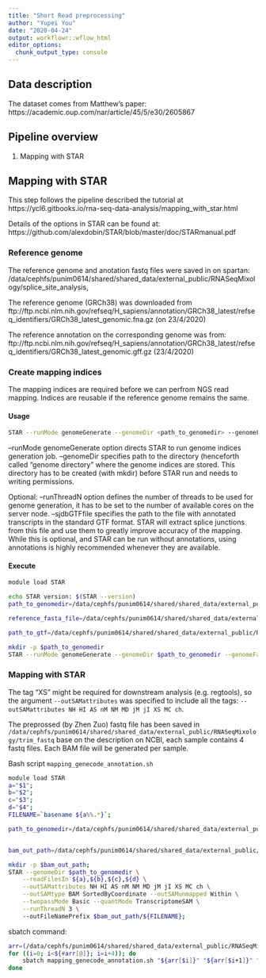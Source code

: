 ```yaml
---
title: "Short Read preprocessing"
author: "Yupei You"
date: "2020-04-24"
output: workflowr::wflow_html
editor_options:
  chunk_output_type: console
---
```


## Data description

The dataset comes from Matthew's paper: https://academic.oup.com/nar/article/45/5/e30/2605867

## Pipeline overview

1. Mapping with STAR

## Mapping with STAR

This step follows the pipeline described the tutorial at https://ycl6.gitbooks.io/rna-seq-data-analysis/mapping_with_star.html

Details of the options in STAR can be found at: https://github.com/alexdobin/STAR/blob/master/doc/STARmanual.pdf

### Reference genome

The reference genome and anotation fastq files were saved in on spartan: /data/cephfs/punim0614/shared/shared_data/external_public/RNASeqMixology/splice_site_analysis,

The reference genome (GRCh38)  was downloaded from ftp://ftp.ncbi.nlm.nih.gov/refseq/H_sapiens/annotation/GRCh38_latest/refseq_identifiers/GRCh38_latest_genomic.fna.gz (on 23/4/2020)

The reference annotation on the corresponding genome was from: ftp://ftp.ncbi.nlm.nih.gov/refseq/H_sapiens/annotation/GRCh38_latest/refseq_identifiers/GRCh38_latest_genomic.gff.gz (23/4/2020)

### Create mapping indices

The mapping indices are required before we can perfrom NGS read mapping. Indices are reusable if the reference genome remains the same.

#### Usage

```bash
STAR --runMode genomeGenerate --genomeDir <path_to_genomedir> --genomeFastFiles <reference_fasta_file>
```
–runMode genomeGenerate option directs STAR to run genome indices generation job.
–genomeDir specifies path to the directory (henceforth called “genome directory” where the genome indices are stored. This directory has to be created (with mkdir) before STAR run and needs to writing permissions.

Optional:
–runThreadN option defines the number of threads to be used for genome generation, it has to be set to the number of available cores on the server node.
–sjdbGTFfile specifies the path to the file with annotated transcripts in the standard GTF format. STAR will extract splice junctions from this file and use them to greatly improve accuracy of the mapping. While this is optional, and STAR can be run without annotations, using annotations is highly recommended whenever they are available.


#### Execute

```bash
module load STAR

echo STAR version: $(STAR --version)
path_to_genomedir=/data/cephfs/punim0614/shared/shared_data/external_public/RNASeqMixology/splice_site_analysis/GRCh38_latest_genomic_indice_with_genecode_annotation

reference_fasta_file=/data/cephfs/punim0614/shared/shared_data/external_public/RNASeqMixology/splice_site_analysis/GRCh38_latest_genomic.fna

path_to_gtf=/data/cephfs/punim0614/shared/shared_data/external_public/RNASeqMixology/splice_site_analysis/gencode.v33.annotation.gtf

mkdir -p $path_to_genomedir
STAR --runMode genomeGenerate --genomeDir $path_to_genomedir --genomeFastaFiles $reference_fasta_file --sjdbGTFfile $path_to_gtf --runThreadN 8 --sjdbOverhang 100
```


### Mapping with STAR

The tag "XS" might be required for downstream analysis (e.g. regtools), so the argument `--outSAMattributes` was specified to include all the tags: `--outSAMattributes NH HI AS nM NM MD jM jI XS MC ch`.

The preprossed (by Zhen Zuo) fastq file has been saved in `/data/cephfs/punim0614/shared/shared_data/external_public/RNASeqMixology/trim_fastq` base on the description on NCBI, each sample contains 4 fastq files. Each BAM file will be generated per sample.

Bash script `mapping_genecode_annotation.sh`
```bash
module load STAR
a="$1";
b="$2";
c="$3";
d="$4";
FILENAME=`basename ${a%%.*}`;

path_to_genomedir=/data/cephfs/punim0614/shared/shared_data/external_public/RNASeqMixology/splice_site_analysis/GRCh38_latest_genomic_indice_with_genecode_annotation


bam_out_path=/data/cephfs/punim0614/shared/shared_data/external_public/RNASeqMixology/splice_site_analysis/GRCh38_bam_with_genecode_annotation/

mkdir -p $bam_out_path;
STAR --genomeDir $path_to_genomedir \
    --readFilesIn ${a},${b},${c},${d} \
    --outSAMattributes NH HI AS nM NM MD jM jI XS MC ch \
    --outSAMtype BAM SortedByCoordinate --outSAMunmapped Within \
    --twopassMode Basic --quantMode TranscriptomeSAM \
    --runThreadN 3 \ 
    --outFileNamePrefix $bam_out_path/${FILENAME};
```

sbatch command:
```bash
arr=(/data/cephfs/punim0614/shared/shared_data/external_public/RNASeqMixology/trim_fastq/*.fastq);
for ((i=0; i<${#arr[@]}; i=i+4)); do
    sbatch mapping_genecode_annotation.sh "${arr[$i]}" "${arr[$i+1]}" "${arr[$i+2]}" "${arr[$i+3]}";
done
```
